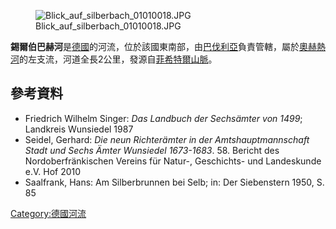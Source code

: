 {{Coord|50|7|21|N|12|9|36|E|display=title}}
[[Image:Blick_auf_silberbach_01010018.JPG|right]]

'''錫爾伯巴赫河'''是[[德國|德國]]的河流，位於該國東南部，由[[巴伐利亞|巴伐利亞]]負責管轄，屬於[[奧赫熱河|奧赫熱河]]的左支流，河道全長2公里，發源自[[菲希特爾山脈|菲希特爾山脈]]。

==參考資料==
* Friedrich Wilhelm Singer: ''Das Landbuch der Sechsämter von 1499''; Landkreis Wunsiedel 1987
* Seidel, Gerhard: ''Die neun Richterämter in der Amtshauptmannschaft Stadt und Sechs Ämter Wunsiedel 1673-1683''. 58. Bericht des  Nordoberfränkischen Vereins für Natur-, Geschichts- und Landeskunde e.V. Hof 2010
* Saalfrank, Hans: Am Silberbrunnen bei Selb; in: Der Siebenstern 1950, S. 85

{{Germany-geo-stub}}
[[Category:德國河流|Category:德國河流]]